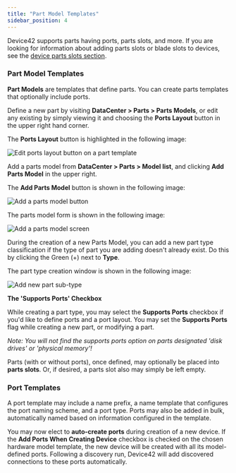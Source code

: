 ```yaml
---
title: "Part Model Templates"
sidebar_position: 4
---
```


Device42 supports parts having ports, parts slots, and more. If you are looking for information about adding parts slots or blade slots to devices, see the [device parts slots section](../devices/device-parts-slots.mdx).

### Part Model Templates

**Part Models** are templates that define parts. You can create parts templates that optionally include ports.

Define a new part by visiting **DataCenter > Parts > Parts Models**, or edit any existing by simply viewing it and choosing the **Ports Layout** button in the upper right hand corner.

The **Ports Layout** button is highlighted in the following image:

![Edit ports layout button on a part template](/assets/images/view_PARTS_MODEL_Ports_Layout_BUTTON-HL.PNG)

Add a parts model from **DataCenter > Parts > Model list**, and clicking **Add Parts Model** in the upper right.

The **Add Parts Model** button is shown in the following image:

![Add a parts model button](/assets/images/add_parts_model_button.png)

The parts model form is shown in the following image:

![Add a parts model screen](/assets/images/add_parts_model_page.png)

During the creation of a new Parts Model, you can add a new part type classification if the type of part you are adding doesn't already exist. Do this by clicking the Green (+) next to **Type**.

The part type creation window is shown in the following image:

![Add new part sub-type](/assets/images/change_part_type_SUPPORTS_PORTS.png)

**The 'Supports Ports' Checkbox**

While creating a part type, you may select the **Supports Ports** checkbox if you'd like to define ports and a port layout. You may set the **Supports Ports** flag while creating a new part, or modifying a part.

_Note: You will not find the supports ports option on parts designated 'disk drives' or 'physical memory'!_

Parts (with or without ports), once defined, may optionally be placed into **parts slots**. Or, if desired, a parts slot also may simply be left empty.

### Port Templates

A port template may include a name prefix, a name template that configures the port naming scheme, and a port type. Ports may also be added in bulk, automatically named based on information configured in the template.

You may now elect to **auto-create ports** during creation of a new device. If the **Add Ports When Creating Device** checkbox is checked on the chosen hardware model template, the new device will be created with all its model-defined ports. Following a discovery run, Device42 will add discovered connections to these ports automatically.
